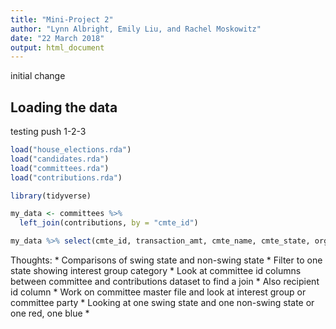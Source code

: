 ```yaml
---
title: "Mini-Project 2"
author: "Lynn Albright, Emily Liu, and Rachel Moskowitz"
date: "22 March 2018"
output: html_document
---
```


initial change

## Loading the data

testing push 1-2-3

```r
load("house_elections.rda")
load("candidates.rda")
load("committees.rda")
load("contributions.rda")
```
```r
library(tidyverse)
```

```r
my_data <- committees %>% 
  left_join(contributions, by = "cmte_id") 
```
```r
my_data %>% select(cmte_id, transaction_amt, cmte_name, cmte_state, org_type, cmte_party_affiliation)
```

Thoughts:
* Comparisons of swing state and non-swing state
* Filter to one state showing interest group category
* Look at committee id columns between committee and contributions dataset to find a join
* Also recipient id column
* Work on committee master file and look at interest group or committee party
* Looking at one swing state and one non-swing state or one red, one blue
* 
